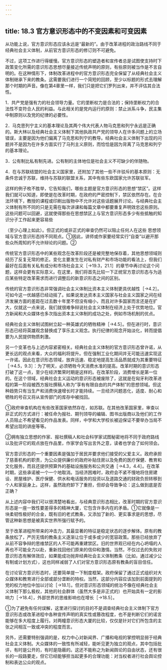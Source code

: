 ```yaml
---
---
---
```

title: 18.3 官方意识形态中的不变因素和可变因素
---



从功能上说，官方意识形态应该永远是“最新的”。由于改革进程的政治路线不同于经典社会主义体制，从前官方意识形态的修订则不可避免。


不过，这项工作进行得缓慢。官方意识形态的塑造者和宣传者总是试图使支持时下政策变化所需的意识形态思想尽量接近传统声明的原则，有些原则被当作是不言自明的。在这种情形下，体制改革进程中的官方意识形态完全保留了从经典社会主义体制继承下来的教条。这需要我们进行一个简短的回顾，至少以标题的形式去理解那个时期的声音。像在第4章里一样，我们只是把它们罗列出来，并不评估其合法性。

1．共产党是强有力的社会领导力量。它的垄断权力是合法的；保持垄断权力的合法性不变符合人民的利益。与此相关的是党内运行的原则：禁止派系斗争，民主集中制原则以及党的纪律的必要性。

2．马克思列宁主义的基本理论及其两个伟大代表人物马克思和列宁永远是正确的。斯大林以及经典社会主义体制下其他执政共产党的领导人在许多问题上的立场错误，主要是因为他们偏离了马克思和列宁的教导。经典社会主义体制下出现的问题并不是因为在许多方面实行了马列主义原则，而恰恰是因为背离了马克思和列宁的基本理论。

3．公有制比私有制先进。公有制的主体地位是社会主义不可缺少的伴随物。

4．在与苏联结盟的社会主义国家里，还附加了其他一些不许驳斥的基本原则：无条件忠诚于苏联，维持与苏联的联盟关系，其中有些东欧国家允许苏联驻军。

这样的例子枚不胜举，它告知我们，哪些主题是官方意识形态的思想“禁区”。这样我们就可以知道，即使是在改革时期，在政府的严密控制下，禁区依然存在。在合法环境下，教授的课程或印刷出版物中不允许对这些话题展开讨论。与经典社会主义体制有所不同的只是无需在每次讲课和每篇文章中都要重复声明效忠这些原则。这些问题可以回避，这就使得那些在思想禁区上与官方意识形态多少有些抵触的知识分子工作起来更容易些

（至少心理上如此）。但正式的或非正式的审查仍然可以阻止任何人在这些
思想领域与官方意识形态持不同观点。①因此，讲师或作家要经常实行“自查”以避开那些众所周知的不允许辩论的问题。②

传统官方意识形态中的某些观念在改革阶段还是被完整地保存着，其他思想领域则经历了反复无常的修正。变化主要发生在对私有财产和市场功能的看法上，但我们最好在后面有关私有成分和市场社会主义［→19.3，21.1］的章节中再讨论这个问题，这样会更有实际意义。在这里，我们将首先比较一下正统官方意识形态与为适应某些特定改革需求而进行调整后的新意识形态之间的区别。

传统的官方意识形态非常强调社会主义体制比资本主义体制更具优越性［→4.2］。可如今这一优越感已经动摇了。如果说发达资本主义国家与社会主义国家之间在经济发展方面的差距在过去数十年里不但没有缩小，而且对许多国家而言还是在扩大，仅就这一点来说，我们就很难争辩说社会主义体制在经济上处于优势地位。官方新闻和大众媒体也多次指出资本主义体制的成功之处，例如市场机制的优点。

经典社会主义体制试图树立起一种英雄式的牺牲精神［→4.5］。但在进行时，意识形态已经将英雄观念替换成了享乐主义观念。执行纪律的观念开始淡化，转而提倡要为人民提供物质刺激。

另一个变革也与上述内容紧密相关。经典社会主义体制的官方意识形态曾许诺，从更长远的观点来看，大众的福利将提升。但在强制工业化期间并无可能迅速实现这一许诺。因此在意识形态领域，放弃迅速、稳定地提高生活品质就成为其重要特征［→4.5，9.3］：为了明天，必须牺牲今天消费水准的提高。改革时期的意识形态打破了这一点，至少在经济繁荣时期是这样的。在改革阶段，消费增长是第一位的。在这个领域，经典社会主义运动的意识形态被废除了，这就是在匈牙利改革进程的第一阶段被西方报社撰稿人称为“享有有限自由的共产体制”的思想领域。但这种趋势只有当生产和消费快速增长时才能持续。一旦经济问题恶化，适度、耐心和牺牲的号召又将从宣传部门的库存中被找回。

①政府审查机构在有些改革国家依然存在，如苏联。在其他改革国家里，审查以非正式的方式进行：被任命为报社、期刊领导的编辑、图书出版商以及他们的工作人员阻止不希望看见的作品发表。同样，中学和大学校长被迫保证不要举办当局不希望出现的讲座等等。

②拥有独立思想的作家、报社撰稿人和社会科学家试图秘密地将不同于政府路线以及批评它的观点放在作品里，作家学会写出言外之意，读者也学会了如何领会。



官方意识形态的一个重要因素是强加于居民并要求他们接受的父爱主义。政府承担了慈善机构的职责，为公众提供廉价的政府补贴住房以及免费的医疗保健、教育和文化服务，而且还提供预算外的基础设施服务和公共交通［→4.3，4.4］。在改革时期，这些承诺被一个一个地取消。当经济困难时，政府会不紧不慢地将住房建设、房屋维护、医疗保健、供水和电话服务的投资以及道路交通的财政负担转移到个人和家庭身上。这样，虽然政府卸下了重担，但却会导致争论：这么做到底是否正确？

从上述内容中我们可以很清楚地看出，与经典意识形态相比，改革时期的官方意识形态是一座一致性要差得多的精神大厦，它包含许多内在的矛盾。①它就像是一块柔韧性极好的合金，既有旧的老式教条，又添加了新的、更实事求是的思想，尽管这种新思想是被真实世界所强行赋予的。

至于改革进程所带来的冲击力，其最显著的特征是稳定状态的逐步解体。原有的教条放松了，严厉无情的教条主义逐渐让位于或多或少的宽容政策。那些已经放弃了从前不容争辩的思维禁区的人不可能再重建禁区。旧的世界观已经在内心坍塌的人再也不可能全力以赴，重新找回他们原来的信仰和激情。当然，不仅过去的失败对意识形态有解体效应，如果能成功抛弃经典社会主义体制教条（比如，通过减少公有制或计划方式），这也同样减弱了人们对官方意识形态原有教条的盲目信任。

在讨论官方意识形态时，还要简单提一下制度框架。政府保留了通过正式组织对大众媒体和教育进行全部或部分垄断的特权。当然，这部分内容应该加到前面提到的党的权力地位中加以讨论［→18.1］。但对意识形态领域的统治不像在经典社会主义体制下那么极权，其他的社会群体（虽然大多是非正式的）也开始具有一定的影响力［→18.4］，外部世界的思维影响也在增长［→18.5］。

①为了避免有任何误解，这里进行探讨的目的不是调查经典社会主义体制下官方意识形态或改革进程中各种宣传声明的真实性或篡改程度，也不是判断它们的诺言能够在多大程度上履行。对两幢意识形态大厦的比较，仅仅是针对它们所包含的主张之间相互一致或冲突的程度而言。


另外，还需要特别强调的是，权力中心对新闻界、广播和电视的掌控明显弱于经典社会主义体制。大众媒体的一致性有所减轻，能听见更为独立的观点，其中包括批评，有时是公开的，有时是隐蔽的。这还不能称之为新闻舆论的自由状态，还有很长的一段路要走，但它已经能够担当起更多的合理功能：对当权者进行社会舆论控制和表达公众的观点。